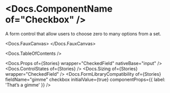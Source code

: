 


<Meta of={Stories} />

# <Docs.ComponentName of="Checkbox" />

A form control that allow users to choose zero to many options from a set.

<Docs.FauxCanvas>
  <Checkbox
    label="Don’t not opt out of my newsletter 😈"
    sizer={Checkbox.sizer.medium}
  />
</Docs.FauxCanvas>

<Docs.TableOfContents />

<Docs.Props of={Stories} wrapper="CheckedField" nativeBase="input" />
<Docs.ControlStates of={Stories} />
<Docs.Sizing of={Stories} wrapper="CheckedField" />
<Docs.FormLibraryCompatibility
  of={Stories}
  fieldName="gimme"
  checkbox
  initialValue={true}
  componentProps={{ label: 'That’s a gimme' }}
/>
